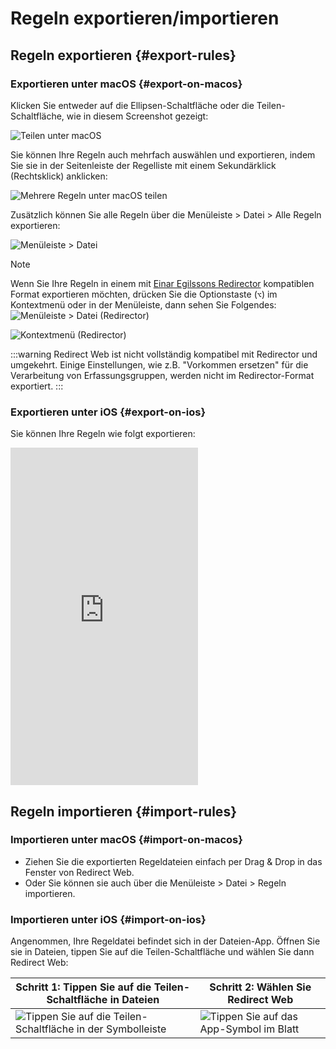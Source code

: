 # Regeln exportieren/importieren

## Regeln exportieren {#export-rules}

### Exportieren unter macOS {#export-on-macos}

Klicken Sie entweder auf die Ellipsen-Schaltfläche oder die Teilen-Schaltfläche, wie in diesem Screenshot gezeigt:

![Teilen unter macOS](/img/share-on-macos.png)

Sie können Ihre Regeln auch mehrfach auswählen und exportieren, indem Sie sie in der Seitenleiste der Regelliste mit einem Sekundärklick (Rechtsklick) anklicken:

![Mehrere Regeln unter macOS teilen](/img/multiselect-on-macos.png)

Zusätzlich können Sie alle Regeln über die Menüleiste > Datei > Alle Regeln exportieren:

![Menüleiste > Datei](/img/menubar-file.png)

> [!NOTE]
> Wenn Sie Ihre Regeln in einem mit [Einar Egilssons Redirector](https://einaregilsson.com/redirector/) kompatiblen Format exportieren möchten, drücken Sie die Optionstaste (`⌥`) im Kontextmenü oder in der Menüleiste, dann sehen Sie Folgendes:
> ![Menüleiste > Datei (Redirector)](/img/menubar-file-redirector.png)
>
> ![Kontextmenü (Redirector)](/img/context-menu-redirector.png)
>
> :::warning
> Redirect Web ist nicht vollständig kompatibel mit Redirector und umgekehrt. Einige Einstellungen, wie z.B. "Vorkommen ersetzen" für die Verarbeitung von Erfassungsgruppen, werden nicht im Redirector-Format exportiert.
> :::

### Exportieren unter iOS {#export-on-ios}

Sie können Ihre Regeln wie folgt exportieren:

<iframe height="540" src="https://www.youtube.com/embed/uQ6-SLEMlT4" title="iOS Demo Video for exporting rules (YouTube)" frameborder="0" allow="accelerometer; autoplay; clipboard-write; encrypted-media; gyroscope; picture-in-picture; web-share" allowfullscreen></iframe>

## Regeln importieren {#import-rules}

### Importieren unter macOS {#import-on-macos}

- Ziehen Sie die exportierten Regeldateien einfach per Drag & Drop in das Fenster von Redirect Web.
- Oder Sie können sie auch über die Menüleiste > Datei > Regeln importieren.

### Importieren unter iOS {#import-on-ios}

Angenommen, Ihre Regeldatei befindet sich in der Dateien-App. Öffnen Sie sie in Dateien, tippen Sie auf die Teilen-Schaltfläche und wählen Sie dann Redirect Web:

| Schritt 1: Tippen Sie auf die Teilen-Schaltfläche in Dateien                                     | Schritt 2: Wählen Sie Redirect Web                                         |
| ------------------------------------------------------------------------- | ------------------------------------------------------------------- |
| ![Tippen Sie auf die Teilen-Schaltfläche in der Symbolleiste](/img/files-share-ios.png) | ![Tippen Sie auf das App-Symbol im Blatt](/img/share-sheet-ios.png) |